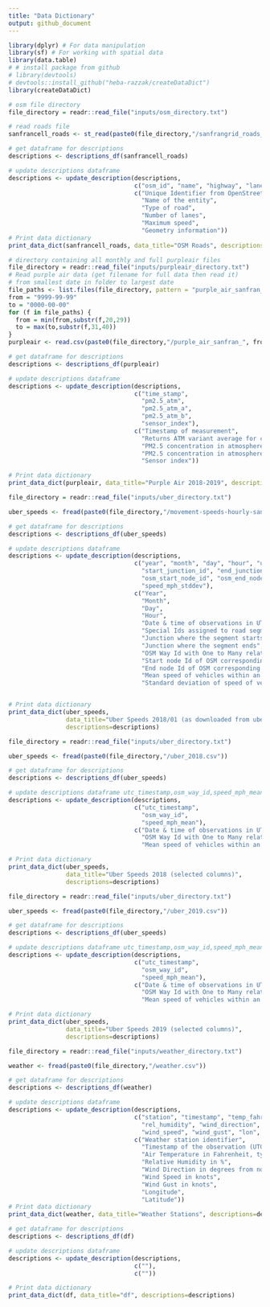 ```yaml
---
title: "Data Dictionary"
output: github_document
---
```


```r
library(dplyr) # For data manipulation
library(sf) # For working with spatial data
library(data.table)
# # install package from github
# library(devtools)
# devtools::install_github("heba-razzak/createDataDict")
library(createDataDict)
```

```r
# osm file directory
file_directory = readr::read_file("inputs/osm_directory.txt")

# read roads file
sanfrancell_roads <- st_read(paste0(file_directory,"/sanfrangrid_roads_osm.shp"), quiet = TRUE)

# get dataframe for descriptions
descriptions <- descriptions_df(sanfrancell_roads)

# update descriptions dataframe
descriptions <- update_description(descriptions,
                                   c("osm_id", "name", "highway", "lanes", "maxspeed", "geom"),
                                   c("Unique Identifier from OpenStreetMap",
                                     "Name of the entity",
                                     "Type of road",
                                     "Number of lanes",
                                     "Maximum speed",
                                     "Geometry information"))
# Print data dictionary
print_data_dict(sanfrancell_roads, data_title="OSM Roads", descriptions=descriptions)
```

```r
# directory containing all monthly and full purpleair files
file_directory = readr::read_file("inputs/purpleair_directory.txt")
# Read purple air data (get filename for full data then read it)
# from smallest date in folder to largest date
file_paths <- list.files(file_directory, pattern = "purple_air_sanfran_.*.csv", full.names = FALSE)
from = "9999-99-99"
to = "0000-00-00"
for (f in file_paths) {
  from = min(from,substr(f,20,29))
  to = max(to,substr(f,31,40))
}
purpleair <- read.csv(paste0(file_directory,"/purple_air_sanfran_", from, "_", to, ".csv"))

# get dataframe for descriptions
descriptions <- descriptions_df(purpleair)

# update descriptions dataframe
descriptions <- update_description(descriptions,
                                   c("time_stamp",
                                     "pm2.5_atm",
                                     "pm2.5_atm_a",
                                     "pm2.5_atm_b",
                                     "sensor_index"),
                                   c("Timestamp of measurement",
                                     "Returns ATM variant average for channel A and B but excluding downgraded channels. Estimated mass concentration PM2.5 (ug/m3). PM2.5 are fine particulates with a diameter of fewer than 2.5 microns.",
                                     "PM2.5 concentration in atmosphere (ug/m^3) - channel A",
                                     "PM2.5 concentration in atmosphere (ug/m^3) - channel B",
                                     "Sensor index"))

# Print data dictionary
print_data_dict(purpleair, data_title="Purple Air 2018-2019", descriptions=descriptions)
```

```r
file_directory = readr::read_file("inputs/uber_directory.txt")

uber_speeds <- fread(paste0(file_directory,"/movement-speeds-hourly-san-francisco-2018-1.csv"))

# get dataframe for descriptions
descriptions <- descriptions_df(uber_speeds)

# update descriptions dataframe
descriptions <- update_description(descriptions,
                                   c("year", "month", "day", "hour", "utc_timestamp", "segment_id",
                                     "start_junction_id", "end_junction_id", "osm_way_id",
                                     "osm_start_node_id", "osm_end_node_id", "speed_mph_mean",
                                     "speed_mph_stddev"),
                                   c("Year",
                                     "Month",
                                     "Day",
                                     "Hour",
                                     "Date & time of observations in UTC format",
                                     "Special Ids assigned to road segments by Uber",
                                     "Junction where the segment starts i.e., a roundabout",
                                     "Junction where the segment ends",
                                     "OSM Way Id with One to Many relationship with segment_id",
                                     "Start node Id of OSM corresponding to start_junction_id",
                                     "End node Id of OSM corresponding to end_junction_id",
                                     "Mean speed of vehicles within an hour",
                                     "Standard deviation of speed of vehicles in an hour"))


# Print data dictionary
print_data_dict(uber_speeds, 
                data_title="Uber Speeds 2018/01 (as downloaded from uber)", 
                descriptions=descriptions)
```

```r
file_directory = readr::read_file("inputs/uber_directory.txt")

uber_speeds <- fread(paste0(file_directory,"/uber_2018.csv"))

# get dataframe for descriptions
descriptions <- descriptions_df(uber_speeds)

# update descriptions dataframe utc_timestamp,osm_way_id,speed_mph_mean
descriptions <- update_description(descriptions,
                                   c("utc_timestamp", 
                                     "osm_way_id", 
                                     "speed_mph_mean"),
                                   c("Date & time of observations in UTC format",
                                     "OSM Way Id with One to Many relationship with segment_id",
                                     "Mean speed of vehicles within an hour"))

# Print data dictionary
print_data_dict(uber_speeds, 
                data_title="Uber Speeds 2018 (selected columns)", 
                descriptions=descriptions)
```

```r
file_directory = readr::read_file("inputs/uber_directory.txt")

uber_speeds <- fread(paste0(file_directory,"/uber_2019.csv"))

# get dataframe for descriptions
descriptions <- descriptions_df(uber_speeds)

# update descriptions dataframe utc_timestamp,osm_way_id,speed_mph_mean
descriptions <- update_description(descriptions,
                                   c("utc_timestamp", 
                                     "osm_way_id", 
                                     "speed_mph_mean"),
                                   c("Date & time of observations in UTC format",
                                     "OSM Way Id with One to Many relationship with segment_id",
                                     "Mean speed of vehicles within an hour"))

# Print data dictionary
print_data_dict(uber_speeds, 
                data_title="Uber Speeds 2019 (selected columns)", 
                descriptions=descriptions)
```

```r
file_directory = readr::read_file("inputs/weather_directory.txt")

weather <- fread(paste0(file_directory,"/weather.csv"))

# get dataframe for descriptions
descriptions <- descriptions_df(weather)

# update descriptions dataframe
descriptions <- update_description(descriptions,
                                   c("station", "timestamp", "temp_fahrenheit",
                                     "rel_humidity", "wind_direction",
                                     "wind_speed", "wind_gust", "lon", "lat"),
                                   c("Weather station identifier",
                                     "Timestamp of the observation (UTC)",
                                     "Air Temperature in Fahrenheit, typically @ 2 meters",
                                     "Relative Humidity in %",
                                     "Wind Direction in degrees from north",
                                     "Wind Speed in knots",
                                     "Wind Gust in knots",
                                     "Longitude",
                                     "Latitude"))
# Print data dictionary
print_data_dict(weather, data_title="Weather Stations", descriptions=descriptions)
```

```r
# get dataframe for descriptions
descriptions <- descriptions_df(df)

# update descriptions dataframe
descriptions <- update_description(descriptions,
                                   c(""),
                                   c(""))

# Print data dictionary
print_data_dict(df, data_title="df", descriptions=descriptions)
```
